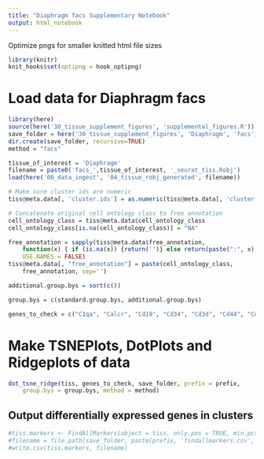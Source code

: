 ```yaml
---
title: "Diaphragm facs Supplementary Notebook"
output: html_notebook
---
```




Optimize pngs for smaller knitted html file sizes
```r
library(knitr)
knit_hooks$set(optipng = hook_optipng)
```

# Load data for Diaphragm facs


```r
library(here)
source(here('30_tissue_supplement_figures', 'supplemental_figures.R'))
save_folder = here('30_tissue_supplement_figures', 'Diaphragm', 'facs')
dir.create(save_folder, recursive=TRUE)
method = "facs"

tissue_of_interest = 'Diaphragm'
filename = paste0('facs_',tissue_of_interest, '_seurat_tiss.Robj')
load(here('00_data_ingest', '04_tissue_robj_generated', filename))

# Make sure cluster ids are numeric
tiss@meta.data[, 'cluster.ids'] = as.numeric(tiss@meta.data[, 'cluster.ids'])

# Concatenate original cell ontology class to free annotation
cell_ontology_class = tiss@meta.data$cell_ontology_class
cell_ontology_class[is.na(cell_ontology_class)] = "NA"

free_annotation = sapply(tiss@meta.data$free_annotation,
    function(x) { if (is.na(x)) {return('')} else return(paste(":", x))},
    USE.NAMES = FALSE)
tiss@meta.data[, "free_annotation"] = paste(cell_ontology_class,
    free_annotation, sep='')

additional.group.bys = sort(c())

group.bys = c(standard.group.bys, additional.group.bys)

genes_to_check = c("C1qa", "Calcr", "Cd19", "Cd34", "Cd3d", "Cd44", "Cd69", "Cd79a", "Cd79b", "Cxcr4", "Fcer1g", "Foxp3", "Itga7", "Itgam", "Itgb1", "Klrb1b", "Myf5", "Myod1", "Pax3", "Pax7", "Pdgfra", "Pecam1", "Ptprc", "Sdc4", "Vcam1", "Vpreb3")
```

# Make TSNEPlots, DotPlots and Ridgeplots of data

```r
dot_tsne_ridge(tiss, genes_to_check, save_folder, prefix = prefix,
    group.bys = group.bys, method = method)
```

## Output differentially expressed genes in clusters

```r
#tiss.markers <- FindAllMarkers(object = tiss, only.pos = TRUE, min.pct = 0.25, thresh.use = 0.25)
#filename = file.path(save_folder, paste(prefix, 'findallmarkers.csv', sep='_'))
#write.csv(tiss.markers, filename)
```
